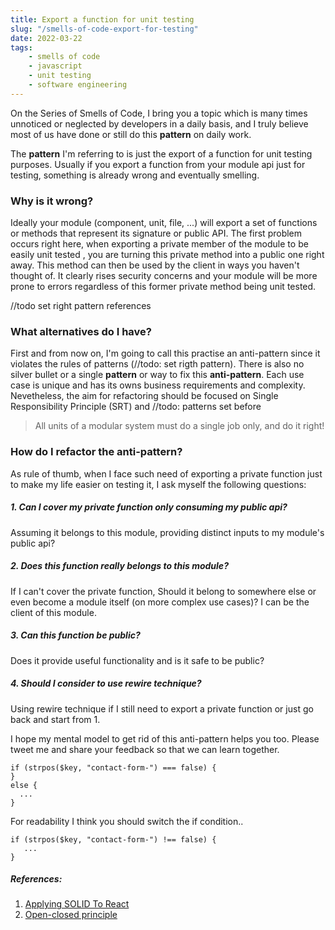 ```yaml
---
title: Export a function for unit testing
slug: "/smells-of-code-export-for-testing"
date: 2022-03-22
tags:
    - smells of code
    - javascript
    - unit testing
    - software engineering
---
```


On the Series of Smells of Code, I bring you a topic which is many times
unnoticed or neglected by developers in a daily basis, and I truly believe
most of us have done or still do this **pattern** on daily work.

The **pattern** I'm referring to is just the export of a function for unit testing
purposes. Usually if you export a function from your module api just for testing,
something is already wrong and eventually smelling.

### Why is it wrong?
Ideally your module (component, unit, file, ...) will export
a set of functions or methods that represent its signature or public API. The first problem
occurs right here, when exporting a private member of the module to be easily unit tested
, you are turning this private method into a public one right away. This method can then be used
by the client in ways you haven't thought of. It clearly rises
security concerns and your module will be more prone to errors regardless of
this former private method being unit tested.

//todo set right pattern references

### What alternatives do I have?
First and from now on, I'm going to call this practise an anti-pattern since it violates
the rules of patterns (//todo: set rigth pattern).
There is also no silver bullet or a single **pattern** or way to fix this **anti-pattern**.
Each use case is unique and has its owns business requirements and complexity. Nevetheless,
the aim for refactoring should be focused on Single Responsibility Principle (SRT) and
//todo: patterns set before

<blockquote sx={{ fontSize: "1.5em" }}>
All units of a modular system must do a single job only, and do it right!
</blockquote>

### How do I refactor the anti-pattern?
As rule of thumb, when I face such need of exporting a private function just to
make my life easier on testing it, I ask myself the following questions:

##### 1. Can I cover my private function only consuming my public api?
Assuming it belongs to this module, providing distinct inputs to my module's public api?

##### 2. Does this function really belongs to this module?
If I can't cover the private function, Should it belong to somewhere
else or even become a module itself (on more complex use cases)?
I can be the client of this module.

##### 3. Can this function be public?
Does it provide useful functionality and is it safe to be public?

##### 4. Should I consider to use rewire technique?
Using rewire technique if I still need to export a private function or just go back and start from 1.

I hope my mental model to get rid of this anti-pattern helps you too. Please tweet
me and share your feedback so that we can learn together.

```
if (strpos($key, "contact-form-") === false) {
}
else {
  ...
}
```

<p>For readability I think you should switch the if condition..</p>

```
if (strpos($key, "contact-form-") !== false) {
   ...
}
```


##### References:
1. [Applying SOLID To React](https://medium.com/docler-engineering/applying-solid-to-react-ca6d1ff926a4)
2. [Open-closed principle](https://en.wikipedia.org/wiki/Open%E2%80%93closed_principle)


<SequenceNavigation sequence={sequence} slug='/smells-of-code-php-if-condition' />








